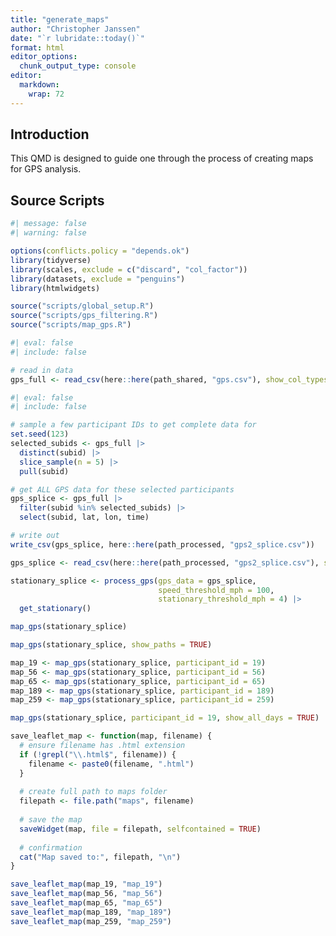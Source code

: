 ```yaml
---
title: "generate_maps"
author: "Christopher Janssen"
date: "`r lubridate::today()`"
format: html
editor_options:
  chunk_output_type: console
editor:
  markdown:
    wrap: 72
---
```


## Introduction

This QMD is designed to guide one through the process of creating maps for GPS analysis.

## Source Scripts

```r
#| message: false
#| warning: false

options(conflicts.policy = "depends.ok") 
library(tidyverse)
library(scales, exclude = c("discard", "col_factor"))
library(datasets, exclude = "penguins")
library(htmlwidgets)

source("scripts/global_setup.R")
source("scripts/gps_filtering.R")
source("scripts/map_gps.R")
```

```r
#| eval: false
#| include: false

# read in data
gps_full <- read_csv(here::here(path_shared, "gps.csv"), show_col_types = FALSE)
```

```r
#| eval: false
#| include: false

# sample a few participant IDs to get complete data for
set.seed(123)  
selected_subids <- gps_full |> 
  distinct(subid) |> 
  slice_sample(n = 5) |>  
  pull(subid)

# get ALL GPS data for these selected participants
gps_splice <- gps_full |> 
  filter(subid %in% selected_subids) |> 
  select(subid, lat, lon, time)

# write out
write_csv(gps_splice, here::here(path_processed, "gps2_splice.csv"))
```

```r
gps_splice <- read_csv(here::here(path_processed, "gps2_splice.csv"), show_col_types = FALSE)
```

```r
stationary_splice <- process_gps(gps_data = gps_splice,
                                 speed_threshold_mph = 100,
                                 stationary_threshold_mph = 4) |> 
  get_stationary()
```

```r
map_gps(stationary_splice)
```

```r
map_gps(stationary_splice, show_paths = TRUE)
```

```r
map_19 <- map_gps(stationary_splice, participant_id = 19)
map_56 <- map_gps(stationary_splice, participant_id = 56)
map_65 <- map_gps(stationary_splice, participant_id = 65)
map_189 <- map_gps(stationary_splice, participant_id = 189)
map_259 <- map_gps(stationary_splice, participant_id = 259)
```

```r
map_gps(stationary_splice, participant_id = 19, show_all_days = TRUE)
```

```r
save_leaflet_map <- function(map, filename) {
  # ensure filename has .html extension
  if (!grepl("\\.html$", filename)) {
    filename <- paste0(filename, ".html")
  }
  
  # create full path to maps folder
  filepath <- file.path("maps", filename)
  
  # save the map
  saveWidget(map, file = filepath, selfcontained = TRUE)
  
  # confirmation
  cat("Map saved to:", filepath, "\n")
}
```

```r
save_leaflet_map(map_19, "map_19")
save_leaflet_map(map_56, "map_56")
save_leaflet_map(map_65, "map_65")
save_leaflet_map(map_189, "map_189")
save_leaflet_map(map_259, "map_259")
```

